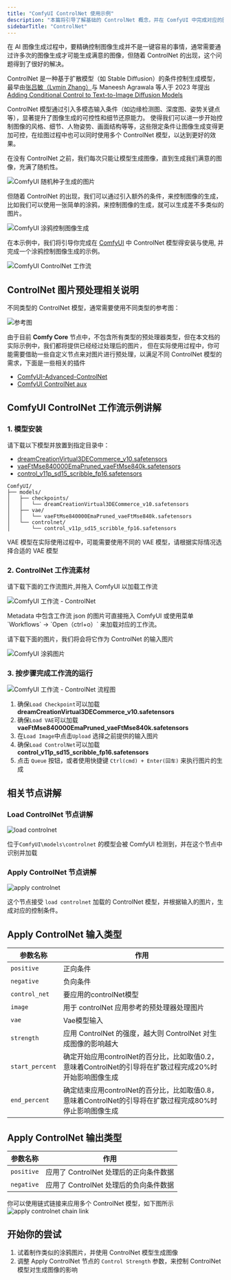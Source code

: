 ```yaml
---
title: "ComfyUI ControlNet 使用示例"
description: "本篇将引导了解基础的 ControlNet 概念，并在 ComfyUI 中完成对应的图像生成"
sidebarTitle: "ControlNet"
---
```


在 AI 图像生成过程中，要精确控制图像生成并不是一键容易的事情，通常需要通过许多次的图像生成才可能生成满意的图像，但随着 ControlNet 的出现，这个问题得到了很好的解决。

ControlNet 是一种基于扩散模型（如 Stable Diffusion）的条件控制生成模型，最早由[张吕敏（Lvmin Zhang）](https://lllyasviel.github.io/)与 Maneesh Agrawala 等人于 2023 年提出[Adding Conditional Control to Text-to-Image Diffusion Models](https://arxiv.org/abs/2302.05543)

ControlNet 模型通过引入多模态输入条件（如边缘检测图、深度图、姿势关键点等），显著提升了图像生成的可控性和细节还原能力。
使得我们可以进一步开始控制图像的风格、细节、人物姿势、画面结构等等，这些限定条件让图像生成变得更加可控，在绘图过程中也可以同时使用多个 ControlNet 模型，以达到更好的效果。

在没有 ControlNet 之前，我们每次只能让模型生成图像，直到生成我们满意的图像，充满了随机性。

![ComfyUI 随机种子生成的图片](/images/tutorial/controlnet/generated_with_random_seed.jpg)

但随着 ControlNet 的出现，我们可以通过引入额外的条件，来控制图像的生成，比如我们可以使用一张简单的涂鸦，来控制图像的生成，就可以生成差不多类似的图片。

![ComfyUI 涂鸦控制图像生成](/images/tutorial/controlnet/scribble_example.jpg)

在本示例中，我们将引导你完成在 [ComfyUI](https://github.com/comfyanonymous/ComfyUI) 中 ControlNet 模型得安装与使用, 并完成一个涂鸦控制图像生成的示例。

![ComfyUI ControlNet 工作流](/images/tutorial/controlnet/controlnet.png)

## ControlNet 图片预处理相关说明

不同类型的 ControlNet 模型，通常需要使用不同类型的参考图：

![参考图](https://github.com/Fannovel16/comfyui_controlnet_aux/blob/main/examples/CNAuxBanner.jpg?raw=true)

由于目前 **Comfy Core** 节点中，不包含所有类型的预处理器类型，但在本文档的实际示例中，我们都将提供已经经过处理后的图片，
但在实际使用过程中，你可能需要借助一些自定义节点来对图片进行预处理，以满足不同 ControlNet 模型的需求，下面是一些相关的插件

- [ComfyUI-Advanced-ControlNet](https://github.com/Kosinkadink/ComfyUI-Advanced-ControlNet)
- [ComfyUI ControlNet aux](https://github.com/Fannovel16/comfyui_controlnet_aux)

## ComfyUI ControlNet 工作流示例讲解

### 1. 模型安装

请下载以下模型并放置到指定目录中：
- [dreamCreationVirtual3DECommerce_v10.safetensors](https://civitai.com/api/download/models/731340?type=Model&format=SafeTensor&size=full&fp=fp16)
- [vaeFtMse840000EmaPruned_vaeFtMse840k.safetensors](https://civitai.com/api/download/models/311162?type=Model&format=SafeTensor)
- [control_v11p_sd15_scribble_fp16.safetensors](https://huggingface.co/comfyanonymous/ControlNet-v1-1_fp16_safetensors/resolve/main/control_v11p_sd15_scribble_fp16.safetensors?download=true)

```
ComfyUI/
├── models/
│   ├── checkpoints/
│   │   └── dreamCreationVirtual3DECommerce_v10.safetensors
│   ├── vae/
│   │   └── vaeFtMse840000EmaPruned_vaeFtMse840k.safetensors
│   └── controlnet/
│       └── control_v11p_sd15_scribble_fp16.safetensors
```

<Note>
VAE 模型在实际使用过程中，可能需要使用不同的 VAE 模型，请根据实际情况选择合适的 VAE 模型
</Note>

### 2. ControlNet 工作流素材

请下载下面的工作流图片,并拖入 ComfyUI 以加载工作流

![ComfyUI 工作流 - ControlNet](/images/tutorial/controlnet/scribble_controlnet.png)

<Tip>
Metadata 中包含工作流 json 的图片可直接拖入 ComfyUI 或使用菜单 `Workflows` -> `Open（ctrl+o）` 来加载对应的工作流。
</Tip>

请下载下面的图片，我们将会将它作为 ControlNet 的输入图片

![ComfyUI 涂鸦图片](/images/tutorial/controlnet/scribble_input.png)

### 3. 按步骤完成工作流的运行

![ComfyUI 工作流 - ControlNet 流程图](/images/tutorial/controlnet/flow_diagram_scribble.png)

1. 确保`Load Checkpoint`可以加载 **dreamCreationVirtual3DECommerce_v10.safetensors**
2. 确保`Load VAE`可以加载 **vaeFtMse840000EmaPruned_vaeFtMse840k.safetensors**
3. 在`Load Image`中点击`Upload` 选择之前提供的输入图片
4. 确保`Load ControlNet`可以加载 **control_v11p_sd15_scribble_fp16.safetensors**
5. 点击 `Queue` 按钮，或者使用快捷键 `Ctrl(cmd) + Enter(回车)` 来执行图片的生成

## 相关节点讲解
### Load ControlNet 节点讲解

![load controlnet](/images/comfy_core/conditioning/controlnet/load_controlnet.jpg)

位于`ComfyUI\models\controlnet` 的模型会被 ComfyUI 检测到，并在这个节点中识别并加载

### Apply ControlNet 节点讲解

![apply controlnet ](/images/comfy_core/conditioning/controlnet/apply_controlnet.jpg)

这个节点接受 `load controlnet` 加载的 ControlNet 模型，并根据输入的图片，生成对应的控制条件。

## Apply ControlNet 输入类型
| 参数名称         | 作用                                                                                        |
| --------------- | ------------------------------------------------------------------------------------------ |
| `positive`      | 正向条件                                                                                    |
| `negative`      | 负向条件                                                                                    |
| `control_net`   | 要应用的controlNet模型                                                                       |
| `image`         | 用于 controlNet 应用参考的预处理器处理图片                                                       |
| `vae`           | Vae模型输入                                                                                  |
| `strength`      | 应用 ControlNet 的强度，越大则 ControlNet 对生成图像的影响越大                                    |
| `start_percent` | 确定开始应用controlNet的百分比，比如取值0.2，意味着ControlNet的引导将在扩散过程完成20%时开始影响图像生成 |
| `end_percent`   | 确定结束应用controlNet的百分比，比如取值0.8，意味着ControlNet的引导将在扩散过程完成80%时停止影响图像生成 |

## Apply ControlNet 输出类型
| 参数名称    | 作用                                |
| -----------| ---------------------------------- |
| `positive` | 应用了 ControlNet 处理后的正向条件数据 |
| `negative` | 应用了 ControlNet 处理后的负向条件数据 |

你可以使用链式链接来应用多个 ControlNet 模型，如下图所示
![apply controlnet chain link](/images/tutorial/controlnet/apply_controlnet_chain_link.jpg)

## 开始你的尝试

1. 试着制作类似的涂鸦图片，并使用 ControlNet 模型生成图像
2. 调整 Apply ControlNet 节点的 `Control Strength` 参数，来控制 ControlNet 模型对生成图像的影响
